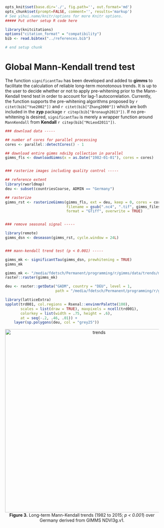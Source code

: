 ```r
opts_knit$set(base.dir='./', fig.path='', out.format='md')
opts_chunk$set(prompt=FALSE, comment='', results='markup')
# See yihui.name/knitr/options for more Knitr options.
##### Put other setup R code here

library(knitcitations)
options("citation_format" = "compatibility")
bib <- read.bibtex("../references.bib")

# end setup chunk
```
# Global Mann-Kendall trend test

The function `significantTau` has been developed and added to **gimms** to facilitate the calculation of reliable long-term monotonous trends. It is up to the user to decide whether or not to apply pre-whitening prior to the Mann-Kendall trend test in order to account for lag-1 autocorrelation. Currently, the function supports the pre-whitening algorithms proposed by `r citet(bib["Yue2002"])` and `r citet(bib["Zhang2000"])` which are both included in the **zyp** package `r citep(bib["Bronaugh2013"])`. If no pre-whitening is desired, `significantTau` is merely a wrapper function around `MannKendall` from **Kendall** `r citep(bib["McLeod2011"])`.

```r
### download data -----

## number of cores for parallel processing
cores <- parallel::detectCores() - 1

## download entire gimms ndvi3g collection in parallel
gimms_fls <- downloadGimms(x = as.Date("1982-01-01"), cores = cores)


### rasterize images including quality control -----

## reference extent
library(rworldmap)
deu <- subset(countriesCoarse, ADMIN == "Germany")

## rasterize
gimms_rst <- rasterizeGimms(gimms_fls, ext = deu, keep = 0, cores = cores,
                            filename = gsub(".nc4", ".tif", gimms_files),
                            format = "GTiff", overwrite = TRUE)


### remove seasonal signal -----

library(remote)
gimms_dsn <- deseason(gimms_rst, cycle.window = 24L)


### mann-kendall trend test (p < 0.001) -----

gimms_mk <- significantTau(gimms_dsn, prewhitening = TRUE)
gimms_mk
```

```r
gimms_mk <- "/media/fdetsch/Permanent/programming/r/gimms/data/trends/mk_deu_8213.tif"
raster::raster(gimms_mk)

deu <- raster::getData("GADM", country = "DEU", level = 1, 
                       path = "/media/fdetsch/Permanent/programming/r/gimms/data/trends")

library(latticeExtra)
spplot(trd001, col.regions = Rsenal::envinmrPalette(100), 
       scales = list(draw = TRUE), maxpixels = ncell(trd001), 
       colorkey = list(width = .75, height = .6), 
       at = seq(-.2, .46, .01)) + 
    layer(sp.polygons(deu, col = "grey25"))
```

<center>
  <img src="http://i.imgur.com/IYJyJP3.png" alt="trends" style="width: 600px;"/><br>
  <b>Figure 3.</b> Long-term Mann-Kendall trends (1982 to 2015; <i>p < 0.001</i>) over Germany derived from GIMMS NDVI3g.v1.
</center>
